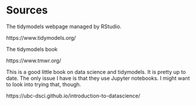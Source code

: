 # Sources

The tidymodels webpage managed by RStudio.

https://www.tidymodels.org/

The tidymodels book

https://www.tmwr.org/

This is a good little book on data science and tidymodels. It is pretty up to date. The only issue I have is that they use Jupyter notebooks. I might want to look into trying that, though.

https://ubc-dsci.github.io/introduction-to-datascience/